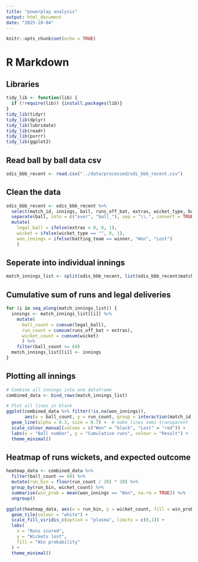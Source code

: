```yaml
---
title: "powerplay analysis"
output: html_document
date: "2025-10-04"
---
```


```r
knitr::opts_chunk$set(echo = TRUE)
```

# R Markdown

## Libraries
```r
tidy_lib <- function(lib) {
  if (!require(lib)) {install.packages(lib)}
}
tidy_lib(tidyr)
tidy_lib(dplyr)
tidy_lib(lubridate) 
tidy_lib(readr)
tidy_lib(purrr)
tidy_lib(ggplot2)
```

## Read ball by ball data csv
```r
odis_bbb_recent <- read.csv("../data/processed/odi_bbb_recent.csv")
```

## Clean the data
```r
odis_bbb_recent <- odis_bbb_recent %>%
  select(match_id, innings, ball, runs_off_bat, extras, wicket_type, batting_team, winner) %>%
  separate(ball, into = c("over", "ball_"), sep = "\\.", convert = TRUE) %>%
  mutate(
    legal_ball = ifelse(extras > 0, 0, 1),
    wicket = ifelse(wicket_type == "", 0, 1),
    won_innings = ifelse(batting_team == winner, "Won", "Lost")
    )
```

## Seperate into individual innings
```r
match_innings_list <- split(odis_bbb_recent, list(odis_bbb_recent$match_id, odis_bbb_recent$innings))
```

## Cumulative sum of runs and legal deliveries
```r
for (i in seq_along(match_innings_list)) {
  innings <- match_innings_list[[i]] %>%
    mutate(
      ball_count = cumsum(legal_ball),
      run_count = cumsum(runs_off_bat + extras),
      wicket_count = cumsum(wicket)
      ) %>%
    filter(ball_count <= 60)
  match_innings_list[[i]] <- innings
}
```

## Plotting all innings
```r
# Combine all innings into one dataframe
combined_data <- bind_rows(match_innings_list)

# Plot all lines in black
ggplot(combined_data %>% filter(!is.na(won_innings)),
       aes(x = ball_count, y = run_count, group = interaction(match_id, innings), colour = won_innings)) +
  geom_line(alpha = 0.3, size = 0.7) +  # make lines semi-transparent
  scale_colour_manual(values = c("Won" = "black", "Lost" = "red")) +
  labs(x = "Ball number", y = "Cumulative runs", colour = "Result") +
  theme_minimal()
```

## Heatmap of runs wickets, and expected outcome
```r
heatmap_data <- combined_data %>%
  filter(ball_count == 60) %>%
  mutate(run_bin = floor(run_count / 20) * 20) %>%
  group_by(run_bin, wicket_count) %>%
  summarise(win_prob = mean(won_innings == "Won", na.rm = TRUE)) %>%
  ungroup()

ggplot(heatmap_data, aes(x = run_bin, y = wicket_count, fill = win_prob)) +
  geom_tile(colour = "white") +
  scale_fill_viridis_c(option = "plasma", limits = c(0,1)) +
  labs(
    x = "Runs scored",
    y = "Wickets lost",
    fill = "Win probability"
  ) +
  theme_minimal()
```

